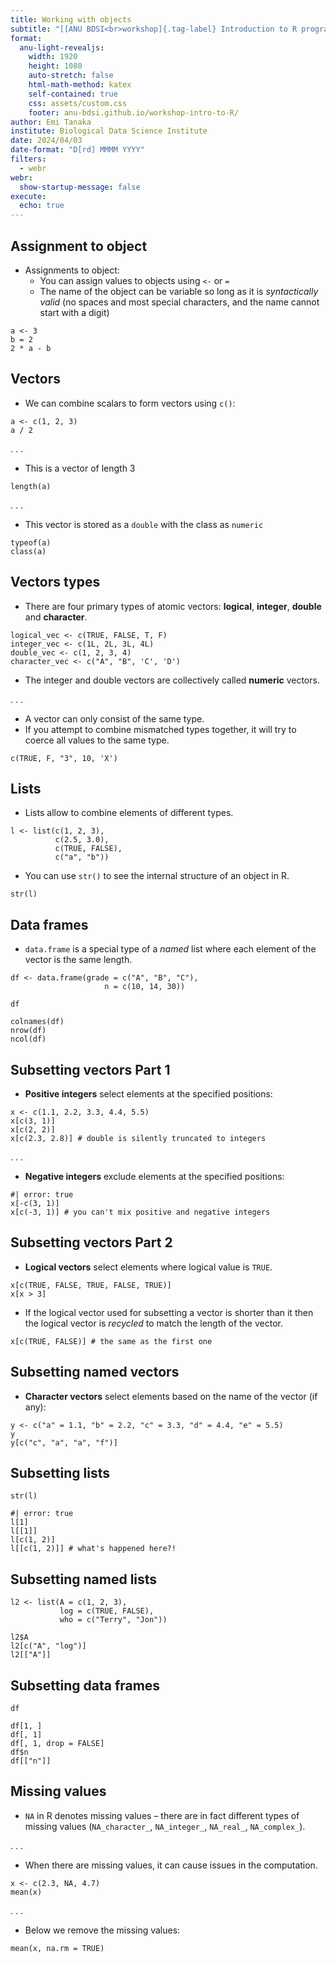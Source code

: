 ```yaml
---
title: Working with objects 
subtitle: "[[ANU BDSI<br>workshop]{.tag-label} Introduction to R programming]{.tag-workshop}"
format:
  anu-light-revealjs:
    width: 1920
    height: 1080
    auto-stretch: false
    html-math-method: katex
    self-contained: true
    css: assets/custom.css
    footer: anu-bdsi.github.io/workshop-intro-to-R/
author: Emi Tanaka
institute: Biological Data Science Institute
date: 2024/04/03
date-format: "D[rd] MMMM YYYY"
filters:
  - webr
webr: 
  show-startup-message: false    
execute:
  echo: true
---
```


## Assignment to object


- Assignments to object:
  - You can assign values to objects using `<-` or `=`
  - The name of the object can be variable so long as it is _syntactically valid_ (no spaces and most special characters, and the name cannot start with a digit)

```webr-r
a <- 3
b = 2
2 * a - b 
```

## Vectors

- We can combine scalars to form vectors using `c()`:

```webr-r
a <- c(1, 2, 3)
a / 2
```

. . . 

- This is a vector of length 3 

```webr-r
length(a)
```

. . . 

- This vector is stored as a `double` with the class as `numeric`

```webr-r
typeof(a)
class(a)
```

## Vectors types

- There are four primary types of atomic vectors: **logical**, **integer**, **double** and **character**.



```webr-r
logical_vec <- c(TRUE, FALSE, T, F)
integer_vec <- c(1L, 2L, 3L, 4L)
double_vec <- c(1, 2, 3, 4)
character_vec <- c("A", "B", 'C', 'D')
```
- The integer and double vectors are collectively called **numeric** vectors.

. . . 

- A vector can only consist of the same type.
- If you attempt to combine mismatched types together, it will try to coerce all values to the same type.

```webr-r
c(TRUE, F, "3", 10, 'X')
```

## Lists 

- Lists allow to combine elements of different types.
```webr-r
l <- list(c(1, 2, 3), 
          c(2.5, 3.0),
          c(TRUE, FALSE),
          c("a", "b"))
```

- You can use `str()` to see the internal structure of an object in R.

```webr-r
str(l)
```

## Data frames

- `data.frame` is a special type of a _named_ list where each element of the vector is the same length.

```webr-r
df <- data.frame(grade = c("A", "B", "C"),
                     n = c(10, 14, 30))

df
```

```webr-r
colnames(df)
nrow(df)
ncol(df)
```

## Subsetting vectors [Part 1]{.f3}

- **Positive integers** select elements at the specified positions:

```webr-r
x <- c(1.1, 2.2, 3.3, 4.4, 5.5)
x[c(3, 1)]
x[c(2, 2)]
x[c(2.3, 2.8)] # double is silently truncated to integers
```
. . . 

- **Negative integers** exclude elements at the specified positions:

```webr-r
#| error: true
x[-c(3, 1)]
x[c(-3, 1)] # you can't mix positive and negative integers
```

## Subsetting vectors [Part 2]{.f3}

- **Logical vectors** select elements where logical value is `TRUE`.

```webr-r
x[c(TRUE, FALSE, TRUE, FALSE, TRUE)]
x[x > 3]
```

- If the logical vector used for subsetting a vector is shorter than it then the logical vector is _recycled_ to match the length of the vector.

```webr-r
x[c(TRUE, FALSE)] # the same as the first one
```

## Subsetting named vectors 

- **Character vectors** select elements based on the name of the vector (if any):

```webr-r
y <- c("a" = 1.1, "b" = 2.2, "c" = 3.3, "d" = 4.4, "e" = 5.5)
y
y[c("c", "a", "a", "f")]
```

## Subsetting lists

::: flex

::: {.w-50}

```webr-r
str(l)
```


:::

::: {.w-50 .pl3}

```webr-r
#| error: true
l[1]
l[[1]]
l[c(1, 2)]
l[[c(1, 2)]] # what's happened here?!
```

:::

:::




## Subsetting named lists


```webr-r
l2 <- list(A = c(1, 2, 3),
           log = c(TRUE, FALSE),
           who = c("Terry", "Jon"))

l2$A
l2[c("A", "log")]
l2[["A"]]
```


## Subsetting data frames

::: flex

::: {.w-20}

```webr-r
df
```


:::

::: {.w-80 .pl3}


```webr-r
df[1, ]
df[, 1]
df[, 1, drop = FALSE]
df$n
df[["n"]]
```


:::

:::


## Missing values 

::: incremental

- `NA` in R denotes missing values -- there are in fact different types of missing values (`NA_character_`, `NA_integer_`, `NA_real_`, `NA_complex_`).

:::

. . . 

- When there are missing values, it can cause issues in the computation.

```webr-r
x <- c(2.3, NA, 4.7)
mean(x)
```

. . . 

- Below we remove the missing values:

```webr-r
mean(x, na.rm = TRUE)
```


